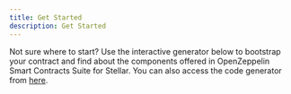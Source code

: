 ```yaml
---
title: Get Started
description: Get Started
---
```


Not sure where to start? Use the interactive generator below to bootstrap your contract and find about the components offered in OpenZeppelin Smart Contracts Suite for Stellar. You can also access the code generator from [here](https://wizard.openzeppelin.com/stellar).

<OZWizard lang="stellar"/>
